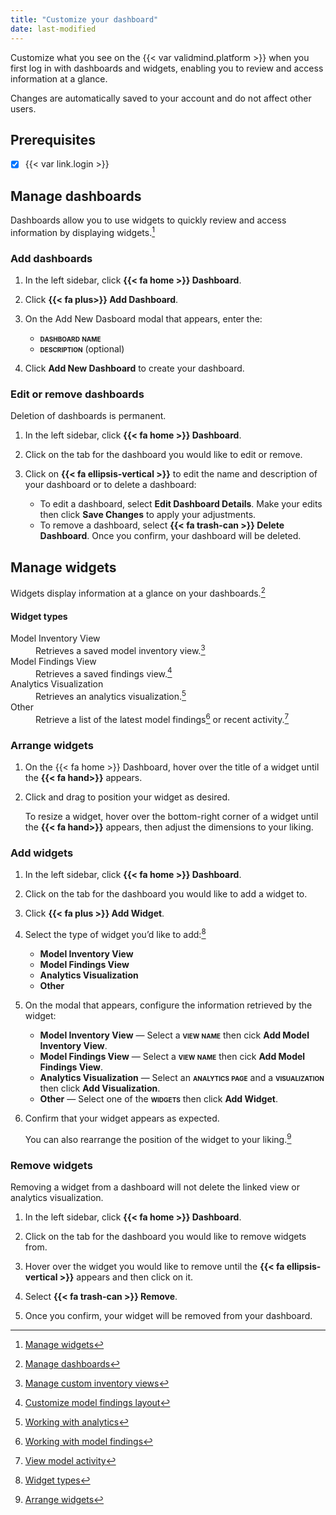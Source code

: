 ```yaml
---
title: "Customize your dashboard"
date: last-modified
---
```


Customize what you see on the {{< var validmind.platform >}} when you first log in with dashboards and widgets, enabling you to review and access information at a glance. 

:::{.callout}
Changes are automatically saved to your account and do not affect other users.
:::

::: {.attn}

## Prerequisites

- [x] {{< var link.login >}}

:::

## Manage dashboards

Dashboards allow you to use widgets to quickly review and access information by displaying widgets.[^1]

### Add dashboards

1. In the left sidebar, click **{{< fa home >}} Dashboard**.

2. Click **{{< fa plus>}} Add Dashboard**.

3. On the Add New Dasboard modal that appears, enter the:

    - **[dashboard name]{.smallcaps}**
    - **[description]{.smallcaps}** (optional)

4. Click **Add New Dashboard** to create your dashboard.

### Edit or remove dashboards

::: {.callout-important}
Deletion of dashboards is permanent.

:::

1. In the left sidebar, click **{{< fa home >}} Dashboard**.

2. Click on the tab for the dashboard you would like to edit or remove.

3. Click on **{{< fa ellipsis-vertical >}}** to edit the name and description of your dashboard or to delete a dashboard: 

    - To edit a dashboard, select **Edit Dashboard Details**. Make your edits then click **Save Changes** to apply your adjustments.
    - To remove a dashboard, select [**{{< fa trash-can >}} Delete Dashboard**]{.red}. Once you confirm, your dashboard will be deleted.

## Manage widgets

Widgets display information at a glance on your dashboards.[^2]

#### Widget types

Model Inventory View
: Retrieves a saved model inventory view.[^3] 

Model Findings View
: Retrieves a saved findings view.[^4]

Analytics Visualization
: Retrieves an analytics visualization.[^5]

Other
: Retrieve a list of the latest model findings[^6] or recent activity.[^7]

### Arrange widgets

1. On the {{< fa home >}} Dashboard, hover over the title of a widget until the **{{< fa hand>}}** appears. 

2. Click and drag to position your widget as desired.

    To resize a widget, hover over the bottom-right corner of a widget until the **{{< fa hand>}}** appears, then adjust the dimensions to your liking. 

### Add widgets

1. In the left sidebar, click **{{< fa home >}} Dashboard**.

2. Click on the tab for the dashboard you would like to add a widget to.

3. Click **{{< fa plus >}} Add Widget**.

4. Select the type of widget you'd like to add:[^8]

    - **Model Inventory View**
    - **Model Findings View**
    - **Analytics Visualization**
    - **Other**

5. On the modal that appears, configure the information retrieved by the widget: 

    - **Model Inventory View** — Select a **[view name]{.smallcaps}** then cick **Add Model Inventory View**.
    - **Model Findings View** — Select a **[view name]{.smallcaps}** then cick **Add Model Findings View**.
    - **Analytics Visualization** — Select an **[analytics page]{.smallcaps}** and a **[visualization]{.smallcaps}** then click **Add Visualization**.
    - **Other** — Select one of the **[widgets]{.smallcaps}** then click **Add Widget**.

6. Confirm that your widget appears as expected. 

    You can also rearrange the position of the widget to your liking.[^9]

### Remove widgets

::: {.callout-important title="Removal of widgets is permanent."}
Removing a widget from a dashboard will not delete the linked view or analytics visualization. 

:::

1. In the left sidebar, click **{{< fa home >}} Dashboard**.

2. Click on the tab for the dashboard you would like to remove widgets from.

3. Hover over the widget you would like to remove until the **{{< fa ellipsis-vertical >}}** appears and then click on it.

4. Select [**{{< fa trash-can >}} Remove**]{.red}.

5.  Once you confirm, your widget will be removed from your dashboard.


<!-- FOOTNOTES -->

[^1]: [Manage widgets](#manage-widgets)

[^2]: [Manage dashboards](#manage-dashboards)

[^3]: [Manage custom inventory views](/guide/model-inventory/customize-model-inventory-layout.qmd#manage-custom-inventory-views)

[^4]: [Customize model findings layout](/guide/model-validation/view-filter-model-findings.qmd#customize-model-findings-layout)

[^5]: [Working with analytics](/guide/reporting/working-with-analytics.qmd)

[^6]: [Working with model findings](/guide/model-validation/working-with-model-findings.qmd)

[^7]: [View model activity](/guide/model-inventory/view-model-activity.qmd)

[^8]: [Widget types](#widget-types)

[^9]: [Arrange widgets](#arrange-widgets)
